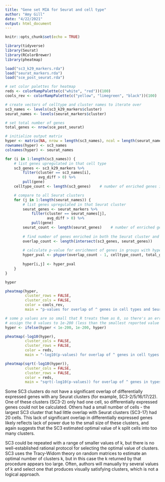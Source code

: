 ```yaml
---
title: "Gene set MIA for Seurat and cell type"
author: "Amy Gill"
date: "4/22/2021"
output: html_document
---
```


```r
knitr::opts_chunk$set(echo = TRUE)
```

```r
library(tidyverse)
library(Seurat)
library(RColorBrewer)
library(pheatmap)

load("sc3_k29_markers.rda")
load("seurat_markers.rda")
load("sce_post_seurat.rda")

# set color palettes for heatmap
reds <- colorRampPalette(c("white", "red"))(100)
cools_rev <- colorRampPalette(c("yellow", "limegreen", "black"))(100)
```

```r
# create vectors of celltype and cluster names to iterate over
sc3_names <- levels(sc3_k29_markers$cluster)
seurat_names <- levels(seurat_markers$cluster)

# set total number of genes
total_genes <- nrow(sce_post_seurat)
```

```r
# initialize output matrix
hyper <- matrix(NA, nrow = length(sc3_names), ncol = length(seurat_names))
rownames(hyper) <- sc3_names
colnames(hyper) <- seurat_names
```

```r
for (i in 1:length(sc3_names)) {
	# list genes upregulated in that cell type
	sc3_genes <- sc3_k29_markers %>%
		filter(cluster == sc3_names[i],
			   avg_diff > 0) %>%
		pull(gene)
	celltype_count <- length(sc3_genes)    # number of enriched genes in cell type

	# compare to all Seurat clusters
	for (j in 1:length(seurat_names)) {
		# list genes upregulated in that Seurat cluster
		seurat_genes <- seurat_markers %>%
			filter(cluster == seurat_names[j],
				   avg_diff > 0) %>%
			pull(gene)
		seurat_count <- length(seurat_genes)    # number of enriched genes in Seurat cluster
		
		# find number of genes enriched in both the Seurat cluster and the cell type
		overlap_count <- length(intersect(sc3_genes, seurat_genes))
		
		# calculate p-value for enrichment of genes in groups with hypergeometric test
		hyper_pval <- phyper(overlap_count - 1, celltype_count, total_genes - celltype_count, seurat_count, lower.tail = FALSE)
		
		hyper[i,j] <- hyper_pval
	}
}

hyper
```

```r
pheatmap(hyper,
		 cluster_rows = FALSE,
		 cluster_cols = FALSE,
		 color = cools_rev,
		 main = "p-values for overlap of ^ genes in cell types and Seurat clusters")
```
```r
# some p values are so small that R treats them as 0, so there's an error with -log10(p)
# assign the 0 values to 1e-200 (less than the smallest reported value of ~1e-167)
hyper <- ifelse(hyper < 1e-200, 1e-200, hyper)
```


```r
pheatmap(-log10(hyper),
		 cluster_cols = FALSE,
		 cluster_rows = FALSE,
		 color = reds,
		 main = "-log10(p-values) for overlap of ^ genes in cell types and Seurat clusters")
```

```r
pheatmap(sqrt(-log10(hyper)),
		 cluster_cols = FALSE,
		 cluster_rows = FALSE,
		 color = reds,
		 main = "sqrt(-log10(p-values)) for overlap of ^ genes in types and Seurat clusters")
```

Some SC3 clusters do not have a significant overlap of differentially expressed genes with any Seurat clusters (for example, SC3-2/5/16/17/22). One of these clusters (SC3-2) only had one cell, so differentially expressed genes could not be calculated. Others had a small number of cells - the largest SC3 cluster that had little overlap with Seurat clusters (SC3-17) had 20 cells. This lack of significant overlap in differentially expressed genes likely reflects lack of power due to the small size of these clusters, and again suggests that the SC3 estimated optimal value of k split cells into too many clusters.

SC3 could be repeated with a range of smaller values of k, but there is no well-established rational protocol for selecting the optimal value of clusters. SC3 uses the Tracy-Widom theory on random matrices to estimate an optimal number of clusters k, but in this case the k returned by that procedure appears too large. Often, authors will manually try several values of k and select one that produces visually satisfying clusters, which is not a logical approach.